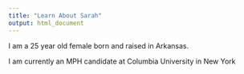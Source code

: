 ```yaml
---
title: "Learn About Sarah"
output: html_document
---
```


I am a 25 year old female born and raised in Arkansas. 

I am currently an MPH candidate at Columbia University in New York